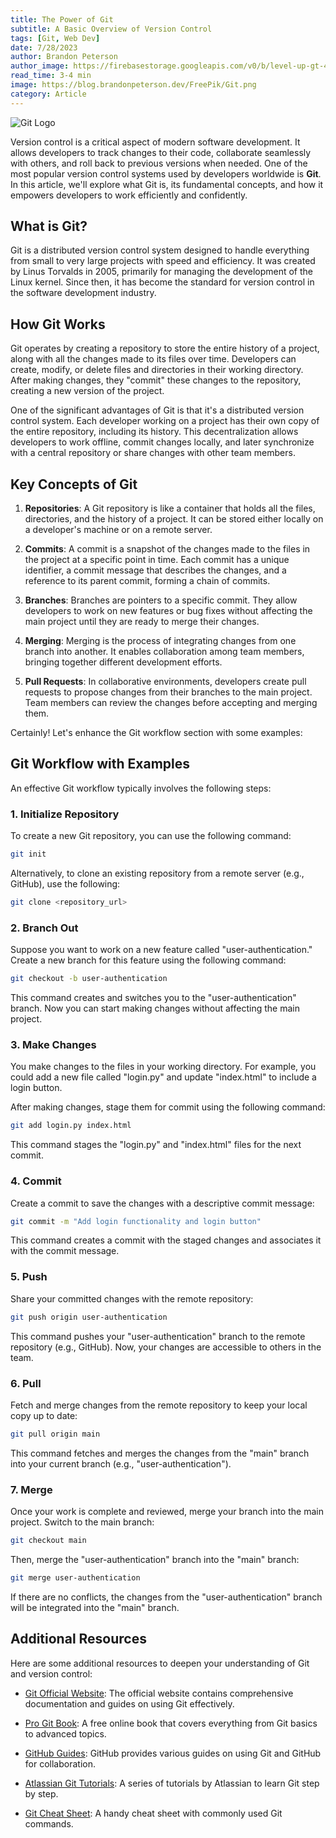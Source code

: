 ```yaml
---
title: The Power of Git
subtitle: A Basic Overview of Version Control
tags: [Git, Web Dev]
date: 7/28/2023
author: Brandon Peterson
author_image: https://firebasestorage.googleapis.com/v0/b/level-up-gt-479b6.appspot.com/o/Brandon.webp?alt=media&token=f7cd367f-40c0-4237-87f2-b8ec11dcf411
read_time: 3-4 min
image: https://blog.brandonpeterson.dev/FreePik/Git.png
category: Article
---
```


![Git Logo](https://blog.brandonpeterson.dev/FreePik/Git.png)

Version control is a critical aspect of modern software development. It allows developers to track changes to their code, collaborate seamlessly with others, and roll back to previous versions when needed. One of the most popular version control systems used by developers worldwide is **Git**. In this article, we'll explore what Git is, its fundamental concepts, and how it empowers developers to work efficiently and confidently.

## What is Git?

Git is a distributed version control system designed to handle everything from small to very large projects with speed and efficiency. It was created by Linus Torvalds in 2005, primarily for managing the development of the Linux kernel. Since then, it has become the standard for version control in the software development industry.

## How Git Works

Git operates by creating a repository to store the entire history of a project, along with all the changes made to its files over time. Developers can create, modify, or delete files and directories in their working directory. After making changes, they "commit" these changes to the repository, creating a new version of the project.

One of the significant advantages of Git is that it's a distributed version control system. Each developer working on a project has their own copy of the entire repository, including its history. This decentralization allows developers to work offline, commit changes locally, and later synchronize with a central repository or share changes with other team members.

## Key Concepts of Git

1. **Repositories**: A Git repository is like a container that holds all the files, directories, and the history of a project. It can be stored either locally on a developer's machine or on a remote server.

2. **Commits**: A commit is a snapshot of the changes made to the files in the project at a specific point in time. Each commit has a unique identifier, a commit message that describes the changes, and a reference to its parent commit, forming a chain of commits.

3. **Branches**: Branches are pointers to a specific commit. They allow developers to work on new features or bug fixes without affecting the main project until they are ready to merge their changes.

4. **Merging**: Merging is the process of integrating changes from one branch into another. It enables collaboration among team members, bringing together different development efforts.

5. **Pull Requests**: In collaborative environments, developers create pull requests to propose changes from their branches to the main project. Team members can review the changes before accepting and merging them.

Certainly! Let's enhance the Git workflow section with some examples:

## Git Workflow with Examples

An effective Git workflow typically involves the following steps:

### 1. Initialize Repository

To create a new Git repository, you can use the following command:

```bash
git init
```

Alternatively, to clone an existing repository from a remote server (e.g., GitHub), use the following:

```bash
git clone <repository_url>
```

### 2. Branch Out

Suppose you want to work on a new feature called "user-authentication." Create a new branch for this feature using the following command:

```bash
git checkout -b user-authentication
```

This command creates and switches you to the "user-authentication" branch. Now you can start making changes without affecting the main project.

### 3. Make Changes

You make changes to the files in your working directory. For example, you could add a new file called "login.py" and update "index.html" to include a login button.

After making changes, stage them for commit using the following command:

```bash
git add login.py index.html
```

This command stages the "login.py" and "index.html" files for the next commit.

### 4. Commit

Create a commit to save the changes with a descriptive commit message:

```bash
git commit -m "Add login functionality and login button"
```

This command creates a commit with the staged changes and associates it with the commit message.

### 5. Push

Share your committed changes with the remote repository:

```bash
git push origin user-authentication
```

This command pushes your "user-authentication" branch to the remote repository (e.g., GitHub). Now, your changes are accessible to others in the team.

### 6. Pull

Fetch and merge changes from the remote repository to keep your local copy up to date:

```bash
git pull origin main
```

This command fetches and merges the changes from the "main" branch into your current branch (e.g., "user-authentication").

### 7. Merge

Once your work is complete and reviewed, merge your branch into the main project. Switch to the main branch:

```bash
git checkout main
```

Then, merge the "user-authentication" branch into the "main" branch:

```bash
git merge user-authentication
```

If there are no conflicts, the changes from the "user-authentication" branch will be integrated into the "main" branch.

## Additional Resources

Here are some additional resources to deepen your understanding of Git and version control:

- [Git Official Website](https://git-scm.com/): The official website contains comprehensive documentation and guides on using Git effectively.

- [Pro Git Book](https://git-scm.com/book/en/v2): A free online book that covers everything from Git basics to advanced topics.

- [GitHub Guides](https://guides.github.com/): GitHub provides various guides on using Git and GitHub for collaboration.

- [Atlassian Git Tutorials](https://www.atlassian.com/git/tutorials): A series of tutorials by Atlassian to learn Git step by step.

- [Git Cheat Sheet](https://education.github.com/git-cheat-sheet-education.pdf): A handy cheat sheet with commonly used Git commands.
